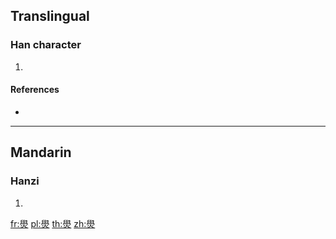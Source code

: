 {{character info/new}}
==Translingual==

===Han character===
{{Han char|rn=86|rad=火|as=13|sn=17|four=77809|canj=HBF|ids=⿱𦥯火}}

# {{defn|Han|sort=火13}}

====References====
* {{Han ref|kx=0684.240|dkj=19462|hdz=32241.030|uh=71E2|ud=29154|bh=ED62|bd=60770}}

----

==Mandarin==

===Hanzi===
{{cmn-hanzi|pin=[[xué]] ([[xue2]])|wg=hsüeh<sup>2</sup>}}

# {{defn|lang=cmn|sort=火13}}

[[fr:燢]]
[[pl:燢]]
[[th:燢]]
[[zh:燢]]